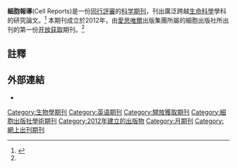 {{Infobox journal
| title = 細胞報導<br>Cell Reports
| cover = 
| editor = 
| discipline = [[生物学|生物学]]
| language = 英文
| abbreviation = Cell Rep.
| publisher = [[細胞出版社|細胞出版社]]
| country =
| frequency = 
| history = 2012–present
| openaccess = 開放揭取期刊
| license =
| impact = 
| impact-year = 
| website = http://cellreports.cell.com/
| link1 = 
| link1-name = 
| link2 = 
| link2-name = 
| link3 = 
| link3-name =
| JSTOR =
| OCLC = 
| LCCN = 
| CODEN = 
| ISSN = 2211-1247
| eISSN = 
}}

'''細胞報導'''(Cell Reports)是一份[[同行評審|同行評審]]的[[科学期刊|科学期刊]]，刊出廣泛跨越[[生命科學|生命科學]]學科的研究論文。<ref name=about>{{Cite web |url=http://www.cell.com/cell-reports/faq |title=Cell Reports FAQ |access-date=2015-10-28 |archive-date=2016-05-06 |archive-url=https://web.archive.org/web/20160506181230/http://www.cell.com/cell-reports/faq |dead-url=no }}</ref> 本期刊成立於2012年，由[[愛思唯爾|愛思唯爾]]出版集團所屬的細胞出版社所出刊的第一份[[开放获取|开放获取]]期刊。<ref name=about/>

==註釋==
{{Reflist}}

==外部連結==
* {{Official website|http://cellreports.cell.com/}}

{{Biology-journal-stub}}

{{DEFAULTSORT:Cell Reports (Journal)}}
[[Category:生物學期刊|Category:生物學期刊]]
[[Category:英语期刊|Category:英语期刊]]
[[Category:開放獲取期刊|Category:開放獲取期刊]]
[[Category:細胞出版社學術期刊|Category:細胞出版社學術期刊]]
[[Category:2012年建立的出版物|Category:2012年建立的出版物]]
[[Category:月期刊|Category:月期刊]]
[[Category:網上出刊期刊|Category:網上出刊期刊]]